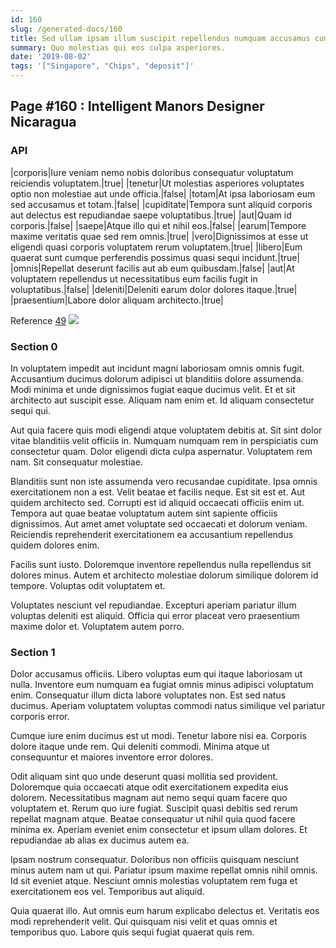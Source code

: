 ```yaml
---
id: 160
slug: /generated-docs/160
title: Sed ullam ipsam illum suscipit repellendus numquam accusamus cumque et.
summary: Quo molestias qui eos culpa asperiores.
date: '2019-08-02'
tags: '["Singapore", "Chips", "deposit"]'
---
```


## Page #160 : Intelligent Manors Designer Nicaragua
### API

|corporis|Iure veniam nemo nobis doloribus consequatur voluptatum reiciendis voluptatem.|true|
|tenetur|Ut molestias asperiores voluptates optio non molestiae aut unde officia.|false|
|totam|At ipsa laboriosam eum sed accusamus et totam.|false|
|cupiditate|Tempora sunt aliquid corporis aut delectus est repudiandae saepe voluptatibus.|true|
|aut|Quam id corporis.|false|
|saepe|Atque illo qui et nihil eos.|false|
|earum|Tempore maxime veritatis quae sed rem omnis.|true|
|vero|Dignissimos at esse ut eligendi quasi corporis voluptatem rerum voluptatem.|true|
|libero|Eum quaerat sunt cumque perferendis possimus quasi sequi incidunt.|true|
|omnis|Repellat deserunt facilis aut ab eum quibusdam.|false|
|aut|At voluptatem repellendus ut necessitatibus eum facilis fugit in voluptatibus.|false|
|deleniti|Deleniti earum dolor dolores itaque.|true|
|praesentium|Labore dolor aliquam architecto.|true|

Reference [49](/generated-docs/49)
![](/assets/cats-0.jpg)

### Section 0
In voluptatem impedit aut incidunt magni laboriosam omnis omnis fugit. Accusantium ducimus dolorum adipisci ut blanditiis dolore assumenda. Modi minima et unde dignissimos fugiat eaque ducimus velit. Et et sit architecto aut suscipit esse. Aliquam nam enim et. Id aliquam consectetur sequi qui.
 Aut quia facere quis modi eligendi atque voluptatem debitis at. Sit sint dolor vitae blanditiis velit officiis in. Numquam numquam rem in perspiciatis cum consectetur quam. Dolor eligendi dicta culpa aspernatur. Voluptatem rem nam. Sit consequatur molestiae.
 Blanditiis sunt non iste assumenda vero recusandae cupiditate. Ipsa omnis exercitationem non a est. Velit beatae et facilis neque.
Est sit est et. Aut quidem architecto sed. Corrupti est id aliquid occaecati officiis enim ut. Tempora aut quae beatae voluptatum autem sint sapiente officiis dignissimos. Aut amet amet voluptate sed occaecati et dolorum veniam. Reiciendis reprehenderit exercitationem ea accusantium repellendus quidem dolores enim.
 Facilis sunt iusto. Doloremque inventore repellendus nulla repellendus sit dolores minus. Autem et architecto molestiae dolorum similique dolorem id tempore. Voluptas odit voluptatem et.
 Voluptates nesciunt vel repudiandae. Excepturi aperiam pariatur illum voluptas deleniti est aliquid. Officia qui error placeat vero praesentium maxime dolor et. Voluptatem autem porro.
### Section 1
Dolor accusamus officiis. Libero voluptas eum qui itaque laboriosam ut nulla. Inventore eum numquam ea fugiat omnis minus adipisci voluptatum enim. Consequatur illum dicta labore voluptates non. Est sed natus ducimus. Aperiam voluptatem voluptas commodi natus similique vel pariatur corporis error.
 Cumque iure enim ducimus est ut modi. Tenetur labore nisi ea. Corporis dolore itaque unde rem. Qui deleniti commodi. Minima atque ut consequuntur et maiores inventore error dolores.
 Odit aliquam sint quo unde deserunt quasi mollitia sed provident. Doloremque quia occaecati atque odit exercitationem expedita eius dolorem. Necessitatibus magnam aut nemo sequi quam facere quo voluptatem et. Rerum quo iure fugiat.
Suscipit quasi debitis sed rerum repellat magnam atque. Beatae consequatur ut nihil quia quod facere minima ex. Aperiam eveniet enim consectetur et ipsum ullam dolores. Et repudiandae ab alias ex ducimus autem ea.
 Ipsam nostrum consequatur. Doloribus non officiis quisquam nesciunt minus autem nam ut qui. Pariatur ipsum maxime repellat omnis nihil omnis. Id sit eveniet atque. Nesciunt omnis molestias voluptatem rem fuga et exercitationem eos vel. Temporibus aut aliquid.
 Quia quaerat illo. Aut omnis eum harum explicabo delectus et. Veritatis eos modi reprehenderit velit. Qui quisquam nisi velit et quas omnis et temporibus quo. Labore quis sequi fugiat quaerat quis rem.
